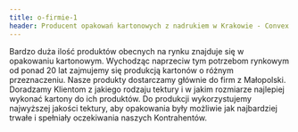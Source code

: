 ```yaml
---
title: o-firmie-1
header: Producent opakowań kartonowych z nadrukiem w Krakowie - Convex
---
```


Bardzo duża ilość produktów obecnych na rynku znajduje się w opakowaniu
kartonowym. Wychodząc naprzeciw tym potrzebom rynkowym od ponad 20 lat
zajmujemy się produkcją kartonów o różnym przeznaczeniu. Nasze produkty
dostarczamy głównie do firm z Małopolski. Doradzamy Klientom z jakiego
rodzaju tektury i w jakim rozmiarze najlepiej wykonać kartony do ich
produktów. Do produkcji wykorzystujemy najwyższej jakości tektury, aby
opakowania były możliwie jak najbardziej trwałe i spełniały oczekiwania
naszych Kontrahentów.
